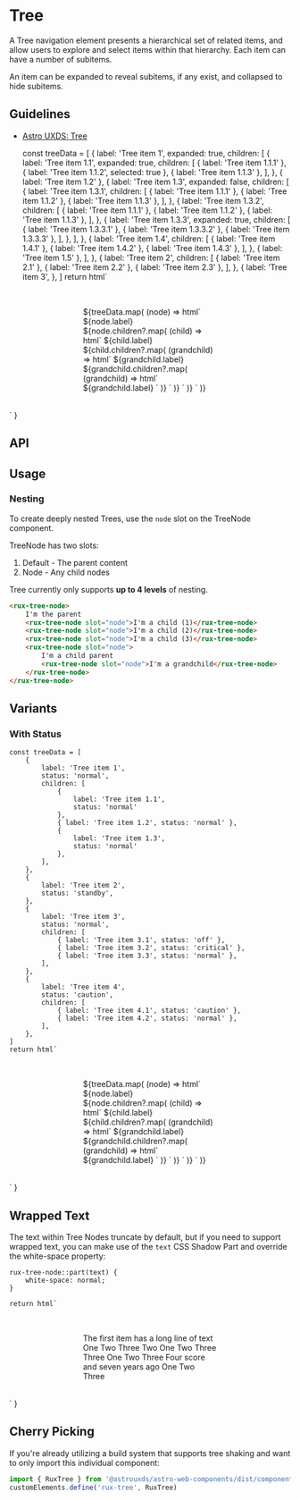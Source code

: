 
<Meta of={TreeStories} />

# Tree

A Tree navigation element presents a hierarchical set of related items, and allow users to explore and select items within that hierarchy. Each item can have a number of subitems.

An item can be expanded to reveal subitems, if any exist, and collapsed to hide subitems.

## Guidelines

* [Astro UXDS: Tree](http://www.astrouxds.com/library/tree)

    const treeData = [
        {
            label: 'Tree item 1',
            expanded: true,
            children: [
                {
                    label: 'Tree item 1.1',
                    expanded: true,
                    children: [
                        { label: 'Tree item 1.1.1' },
                        { label: 'Tree item 1.1.2', selected: true },
                        { label: 'Tree item 1.1.3' },
                    ],
                },
                { label: 'Tree item 1.2' },
                {
                    label: 'Tree item 1.3',
                    expanded: false,
                    children: [
                        {
                            label: 'Tree item 1.3.1',
                            children: [
                                { label: 'Tree item 1.1.1' },
                                { label: 'Tree item 1.1.2' },
                                { label: 'Tree item 1.1.3' },
                            ],
                        },
                        {
                            label: 'Tree item 1.3.2',
                            children: [
                                { label: 'Tree item 1.1.1' },
                                { label: 'Tree item 1.1.2' },
                                { label: 'Tree item 1.1.3' },
                            ],
                        },
                        {
                            label: 'Tree item 1.3.3',
                            expanded: true,
                            children: [
                                { label: 'Tree item 1.3.3.1' },
                                { label: 'Tree item 1.3.3.2' },
                                { label: 'Tree item 1.3.3.3' },
                            ],
                        },
                    ],
                },
                {
                    label: 'Tree item 1.4',
                    children: [
                        { label: 'Tree item 1.4.1' },
                        { label: 'Tree item 1.4.2' },
                        { label: 'Tree item 1.4.3' },
                    ],
                },
                { label: 'Tree item 1.5' },
            ],
        },
        {
            label: 'Tree item 2',
            children: [
                { label: 'Tree item 2.1' },
                { label: 'Tree item 2.2' },
                { label: 'Tree item 2.3' },
            ],
        },
        {
            label: 'Tree item 3',
        },
    ]
    return html`
<style>
    .container {
        padding: 1rem 10%;
        display: flex;
        justify-content: center;
    }
    rux-tree {
        width: 18rem;
        margin: 1rem;
    }
</style>
<div class="container">
    <rux-tree>
        ${treeData.map(
            (node) => html`
                <rux-tree-node .expanded=${node.expanded}>
                    ${node.label} ${node.children?.map(
                        (child) => html`
                            <rux-tree-node
                                .expanded=${child.expanded}
                                .selected=${child.selected}
                                slot="node"
                            >
                                ${child.label} ${child.children?.map(
                                    (grandchild) => html`
                                        <rux-tree-node
                                            .expanded=${grandchild.expanded}
                                            .selected=${grandchild.selected}
                                            slot="node"
                                        >
                                            ${grandchild.label} ${grandchild.children?.map(
                                                (grandchild) => html`
                                                    <rux-tree-node
                                                        .expanded=${grandchild.expanded}
                                                        .selected=${grandchild.selected}
                                                        slot="node"
                                                    >
                                                        ${grandchild.label}
                                                    </rux-tree-node>
                                                `
                                            )}
                                        </rux-tree-node>
                                    `
                                )}
                            </rux-tree-node>
                        `
                    )}
                </rux-tree-node>
            `
        )}
    </rux-tree>
</div>
    `
}

<Canvas>
  <Story of={TreeStories.Default_} />
</Canvas>

## API

<ArgsTable of="rux-tree" />

## Usage

### Nesting

To create deeply nested Trees, use the `node` slot on the TreeNode component.

TreeNode has two slots:

1. Default - The parent content
2. Node - Any child nodes

Tree currently only supports **up to 4 levels** of nesting.

```html
<rux-tree-node>
    I'm the parent
    <rux-tree-node slot="node">I'm a child (1)</rux-tree-node>
    <rux-tree-node slot="node">I'm a child (2)</rux-tree-node>
    <rux-tree-node slot="node">I'm a child (3)</rux-tree-node>
    <rux-tree-node slot="node">
        I'm a child parent
        <rux-tree-node slot="node">I'm a grandchild</rux-tree-node>
    </rux-tree-node>
</rux-tree-node>
```

## Variants

### With Status

    const treeData = [
        {
            label: 'Tree item 1',
            status: 'normal',
            children: [
                {
                    label: 'Tree item 1.1',
                    status: 'normal'
                },
                { label: 'Tree item 1.2', status: 'normal' },
                {
                    label: 'Tree item 1.3',
                    status: 'normal'
                },
            ],
        },
        {
            label: 'Tree item 2',
            status: 'standby',
        },
        {
            label: 'Tree item 3',
            status: 'normal',
            children: [
                { label: 'Tree item 3.1', status: 'off' },
                { label: 'Tree item 3.2', status: 'critical' },
                { label: 'Tree item 3.3', status: 'normal' },
            ],
        },
        {
            label: 'Tree item 4',
            status: 'caution',
            children: [
                { label: 'Tree item 4.1', status: 'caution' },
                { label: 'Tree item 4.2', status: 'normal' },
            ],
        },
    ]
    return html`
<style>
    .container {
        padding: 1rem 10%;
        display: flex;
        justify-content: center;
    }
    rux-tree {
        width: 18rem;
        margin: 1rem;
    }
</style>
<div class="container">
    <rux-tree>
        ${treeData.map(
            (node) => html`
                <rux-tree-node>
                    <rux-status slot="prefix" status="${node.status}"></rux-status>
                    ${node.label} ${node.children?.map(
                        (child) => html`
                            <rux-tree-node
                                .expanded=${child.expanded}
                                .selected=${child.selected}
                                slot="node"
                            >
                                <rux-status
                                slot="prefix"
                                    status="${child.status}"
                                ></rux-status>
                                ${child.label} ${child.children?.map(
                                    (grandchild) => html`
                                        <rux-tree-node
                                            .expanded=${grandchild.expanded}
                                            .selected=${grandchild.selected}
                                            slot="node"
                                        >
                                            <rux-status
                                                slot="prefix"
                                                status="${grandchild.status}"
                                            ></rux-status>
                                            ${grandchild.label} ${grandchild.children?.map(
                                                (grandchild) => html`
                                                    <rux-tree-node
                                                        .expanded=${grandchild.expanded}
                                                        .selected=${grandchild.selected}
                                                        slot="node"
                                                    >
                                                        <rux-status
                                                            status="${grandchild.status}"
                                                            slot="prefix"
                                                        ></rux-status>
                                                        ${grandchild.label}
                                                    </rux-tree-node>
                                                `
                                            )}
                                        </rux-tree-node>
                                    `
                                )}
                            </rux-tree-node>
                        `
                    )}
                </rux-tree-node>
            `
        )}
    </rux-tree>
</div>
    `
}

<Canvas>
  <Story of={TreeStories.WithStatus} />
</Canvas>

## Wrapped Text

The text within Tree Nodes truncate by default, but if you need to support wrapped text, you can make use of the `text` CSS Shadow Part and override the white-space property:

```
rux-tree-node::part(text) {
    white-space: normal;
}
```

    return html`
<style>
    .container {
        padding: 1rem 10%;
        display: flex;
        justify-content: center;
    }
    rux-tree {
        width: 15rem;
        margin: 1rem;
    }
    rux-tree-node::part(text) {
        white-space: normal;
    }
</style>
<div class="container">
    <rux-tree>
        <rux-tree-node>
            The first item has a long line of text
            <rux-tree-node slot="node">One</rux-tree-node>
            <rux-tree-node slot="node">Two</rux-tree-node>
            <rux-tree-node slot="node">Three</rux-tree-node>
        </rux-tree-node>
        <rux-tree-node>
            Two
            <rux-tree-node slot="node">One</rux-tree-node>
            <rux-tree-node slot="node">Two</rux-tree-node>
            <rux-tree-node slot="node">Three</rux-tree-node>
        </rux-tree-node>
        <rux-tree-node>
            Three
            <rux-tree-node slot="node">One</rux-tree-node>
            <rux-tree-node slot="node">Two</rux-tree-node>
            <rux-tree-node slot="node">Three</rux-tree-node>
        </rux-tree-node>
        <rux-tree-node>
            Four score and seven years ago 
            <rux-tree-node slot="node">One</rux-tree-node>
            <rux-tree-node slot="node">Two</rux-tree-node>
            <rux-tree-node slot="node">Three</rux-tree-node>
        </rux-tree-node>
    </rux-tree>
</div>
    `
}

<Canvas>
  <Story of={TreeStories.WithWrappedText} />
</Canvas>

## Cherry Picking

If you're already utilizing a build system that supports tree shaking and want to only import this individual component:

```js
import { RuxTree } from '@astrouxds/astro-web-components/dist/components/rux-tree.js'
customElements.define('rux-tree', RuxTree)
```
